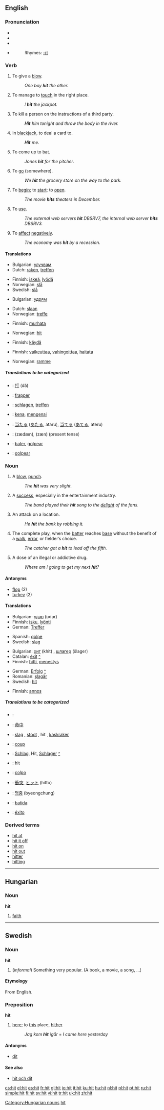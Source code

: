 {{see|hít}}
==English==

===Pronunciation===
*{{AHD|hĭt}}
*{{IPA|/hɪt/}}
*{{SAMPA|/hIt/}}
*{{audio|en-us-hit.ogg|Audio (US)}}
*:Rhymes: [[Rhymes:English:-ɪt|-ɪt]]

===Verb===
{{en-verb|hits|hitting|hit}}

# To give a [[blow]].
#: ''One boy '''hit''' the other.''
# To manage to [[touch]] in the right place.
#: ''I '''hit''' the jackpot.''
# To kill a person on the instructions of a third party.
#: '''''Hit''' him tonight and throw the body in the river.''
# {{cards}} In [[blackjack]], to deal a card to.
#:'' '''Hit''' me.''
# {{baseball}} To come up to bat.
#: ''Jones '''hit''' for the pitcher.''
# {{colloquial}} To [[go]] (somewhere).
#: ''We '''hit''' the grocery store on the way to the park.''
# {{colloquial}} To [[begin]]; to [[start]]; to [[open]].
#: ''The movie '''hits''' theaters in December.''
# {{cattag|computing|programming}} To [[use]].
#:''The external web servers '''hit''' DBSRV7, the internal web server '''hits''' DBSRV3.''
# To [[affect]] [[negatively]].
#:''The economy was '''hit''' by a recession.''

====Translations====
{{trans-top|To give a blow}}
*Bulgarian: [[улучвам]]
*Dutch: [[raken]], [[treffen]]
{{trans-mid}}
*Finnish: [[iskeä]], [[lyödä]]
*Norwegian: [[slå]]
*Swedish: [[slå]]
{{trans-bottom}}

{{trans-top|To manage to touch in the right place}}
*Bulgarian: [[удрям]]
{{trans-mid}}
*Dutch: [[slaan]]
*Norwegian: [[treffe]]
{{trans-bottom}}

{{trans-top|To kill a person on the instructions of a third party}}
*Finnish: [[murhata]]
{{trans-mid}}
{{trans-bottom}}

{{trans-top|In blackjack, to deal a card to}}
{{trans-mid}}
*Norwegian: [[hit]]
{{trans-bottom}}

{{trans-top|To come up to bat}}
{{trans-mid}}
{{trans-bottom}}

{{trans-top|To go (somewhere)}}
*Finnish: [[käydä]]
{{trans-mid}}
{{trans-bottom}}

{{trans-top|To begin}}
{{trans-mid}}
{{trans-bottom}}

{{trans-top|To use}}
{{trans-mid}}
{{trans-bottom}}

{{trans-top|To affect negatively}}
*Finnish: [[vaikeuttaa]], [[vahingoittaa]], [[haitata]]
{{trans-mid}}
*Norwegian: [[ramme]]
{{trans-bottom}}

=====Translations to be categorized=====
{{checktrans}}
{{top}}
*{{ttbc|Chinese}}: [[打]] (dă)
*{{ttbc|French}}: [[frapper]]
*{{ttbc|German}}: [[schlagen]], [[treffen]]
*{{ttbc|Indonesian}}: [[kena]], [[kena|mengenai]]
{{mid}}
*{{ttbc|Japanese}}: [[当たる]] ([[あたる]], ataru), [[当てる]] ([[あてる]], ateru)
*{{ttbc|Persian}}: {{FAchar|[[زدن|زَدَن]]}} (zædæn), {{FAchar|[[زن|زَن]]}} (zæn) (present tense)
*{{ttbc|Portuguese}}: [[bater]], [[golpear]]
*{{ttbc|Spanish}}: [[golpear]]
{{bottom}}

===Noun===
{{en-noun}}

# A [[blow]], [[punch]].
#: ''The '''hit''' was very slight.''
# A [[success]], especially in the entertainment industry.
#: ''The band played their '''hit''' song to the [[delight]] of the fans.''
# An attack on a location.
#: ''He '''hit''' the bank by robbing it.''
# {{baseball}} The complete play, when the [[batter]] reaches [[base]] without the benefit of a [[walk]], [[error]], or fielder’s choice.
#: ''The catcher got a '''hit''' to lead off the fifth.''
# {{colloquial}} A dose of an illegal or addictive drug.
#: ''Where am I going to get my next '''hit'''?''

====Antonyms====
*[[flop]] (2)
*[[turkey]] (2)

====Translations====
{{trans-top|A blow, punch}}
*Bulgarian: [[удар]] (udar) {{m}}
*Finnish: [[isku]], [[lyönti]]
*German: [[Treffer]]
{{trans-mid}}
*Spanish: [[golpe]] {{m}}
*Swedish: [[slag]] {{n}}
{{trans-bottom}}

{{trans-top|A success, especially in the entertainment industry}}
*Bulgarian: [[хит]] (khit) {{m}}, [[шлагер]] (šlager) {{m}}
*Catalan: [[èxit]] {{m}} [[:ca:èxit|^]]
*Finnish: [[hitti]], [[menestys]]
{{trans-mid}}
*German: [[Erfolg]] [[:de:Erfolg|^]] {{m}}
*Romanian: [[şlagăr]] {{n}}
*Swedish: [[hit#Swedish|hit]] {{c}}
{{trans-bottom}}

{{trans-top|An attack on a location}}
{{trans-mid}}
{{trans-bottom}}

{{trans-top|The complete play, when the batter reaches base without the benefit of a walk, error, or fielder’s choice}}
{{trans-mid}}
{{trans-bottom}}

{{trans-top|A dose of an illegal or addictive drug}}
*Finnish: [[annos]]
{{trans-mid}}
{{trans-bottom}}

=====Translations to be categorized=====
{{checktrans}}
{{top}}
*{{ttbc|Catalan}}: 
*{{ttbc|Chinese}}: [[命中]]
*{{ttbc|Dutch}}: [[slag]] {{m}}, [[stoot]] {{m}}, hit {{m}}, [[kaskraker]] {{m}}
*{{ttbc|French}}: [[coup]] {{m}}
*{{ttbc|German}}: [[Schlag]], Hit, [[Schlager]] [[:de:Schlager|^]]
*{{ttbc|Indonesian}}: hit
{{mid}}
*{{ttbc|Italian}}: [[colpo]] {{m}}
*{{ttbc|Japanese}}: [[衝突]], [[ヒット]] (hitto)
*{{ttbc|Korean}}: [[명중]] (byeongchung)
*{{ttbc|Portuguese}}: [[batida]] {{f}}
*{{ttbc|Spanish}}: [[éxito]] {{m}}
{{bottom}}

===Derived terms===
*[[hit at]]
*[[hit it off]]
*[[hit on]]
*[[hit out]]
*[[hitter]]
*[[hitting]]

----

==Hungarian==

===Noun===
'''hit'''

# [[faith]]

----

==Swedish==

===Noun===
'''hit''' {{c}}

#(''informal'') Something very popular. (A book, a movie, a song, ...)

====Etymology====
From English.

===Preposition===
'''hit'''

#[[here]]; to [[this]] place, [[hither]]
#:''Jag kom '''hit''' igår'' = ''I came here yesterday''

====Antonyms====
*[[dit]]

====See also====
*[[hit och dit]]

[[Category:Hungarian nouns]]
[[Category:Baseball|hit]]

[[cs:hit]]
[[el:hit]]
[[es:hit]]
[[fr:hit]]
[[gl:hit]]
[[io:hit]]
[[it:hit]]
[[ku:hit]]
[[hu:hit]]
[[nl:hit]]
[[pl:hit]]
[[pt:hit]]
[[ru:hit]]
[[simple:hit]]
[[fi:hit]]
[[sv:hit]]
[[vi:hit]]
[[tr:hit]]
[[uk:hit]]
[[zh:hit]]